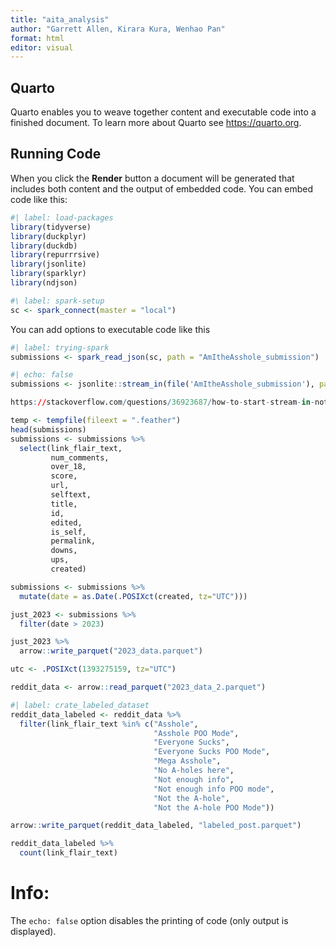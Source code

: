 ```yaml
---
title: "aita_analysis"
author: "Garrett Allen, Kirara Kura, Wenhao Pan"
format: html
editor: visual
---
```


## Quarto

Quarto enables you to weave together content and executable code into a finished document. To learn more about Quarto see <https://quarto.org>.

## Running Code

When you click the **Render** button a document will be generated that includes both content and the output of embedded code. You can embed code like this:

```r
#| label: load-packages
library(tidyverse)
library(duckplyr)
library(duckdb)
library(repurrrsive)
library(jsonlite)
library(sparklyr)
library(ndjson)
```

```r
#\ label: spark-setup
sc <- spark_connect(master = "local")
```

You can add options to executable code like this

```r
#| label: trying-spark
submissions <- spark_read_json(sc, path = "AmItheAsshole_submission")
```

```r
#| echo: false
submissions <- jsonlite::stream_in(file('AmItheAsshole_submission'), pagesize = 100000)

https://stackoverflow.com/questions/36923687/how-to-start-stream-in-not-from-the-begining-of-the-file

```

```r
temp <- tempfile(fileext = ".feather")
head(submissions)
submissions <- submissions %>% 
  select(link_flair_text,
         num_comments,
         over_18,
         score,
         url,
         selftext,
         title,
         id,
         edited,
         is_self,
         permalink,
         downs,
         ups,
         created)

submissions <- submissions %>% 
  mutate(date = as.Date(.POSIXct(created, tz="UTC")))

just_2023 <- submissions %>% 
  filter(date > 2023) 

just_2023 %>% 
  arrow::write_parquet("2023_data.parquet")

utc <- .POSIXct(1393275159, tz="UTC")

```

```r
reddit_data <- arrow::read_parquet("2023_data_2.parquet")

```

```r
#| label: crate_labeled_dataset
reddit_data_labeled <- reddit_data %>% 
  filter(link_flair_text %in% c("Asshole",
                                "Asshole POO Mode",
                                "Everyone Sucks",
                                "Everyone Sucks POO Mode",
                                "Mega Asshole",
                                "No A-holes here",
                                "Not enough info",
                                "Not enough info POO mode",
                                "Not the A-hole",
                                "Not the A-hole POO Mode"))

arrow::write_parquet(reddit_data_labeled, "labeled_post.parquet")
```


```r
reddit_data_labeled %>% 
  count(link_flair_text)
```


# Info: 



The `echo: false` option disables the printing of code (only output is displayed).
